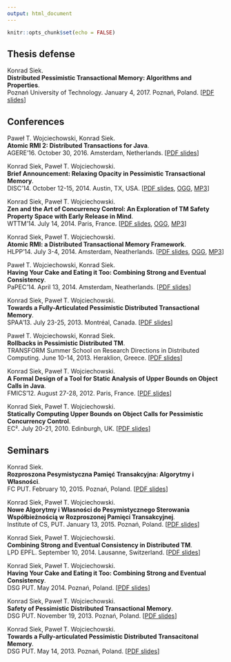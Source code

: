 ```yaml
---
output: html_document
---
```


```r
knitr::opts_chunk$set(echo = FALSE)
```

## Thesis defense

Konrad Siek.  
**Distributed Pessimistic Transactional Memory: Algorithms and Properties**.  
Poznań University of Technology. January 4, 2017. Poznań, Poland. 
[[PDF slides](_talks/dissertation.pdf)]

## Conferences

Paweł T. Wojciechowski, Konrad Siek.  
**Atomic RMI 2: Distributed Transactions for Java**.  
AGERE'16. October 30, 2016. Amsterdam, Netherlands.
[[PDF slides](_talks/agere16.pdf)]

Konrad Siek, Paweł T. Wojciechowski.  
**Brief Announcement: Relaxing Opacity in Pessimistic Transactional Memory**.  
DISC'14. October 12-15, 2014. Austin, TX, USA.
[[PDF slides](_talks/disc14-talk.pdf), 
 [OGG](https://drive.google.com/file/d/0BxWQ0jCVrZPjME9KRVZwMjFtSVk/view?usp=sharing),
 [MP3](https://drive.google.com/file/d/0BxWQ0jCVrZPjZTJSSWZrUkxBSzg/view?usp=sharing)]

Konrad Siek, Paweł T. Wojciechowski.  
**Zen and the Art of Concurrency Control: An Exploration of TM Safety Property Space with Early Release in Mind**.  
WTTM'14. July 14, 2014. Paris, France.
[[PDF slides](_talks/wttm14-talk.pdf), 
 [OGG](https://drive.google.com/file/d/0BxWQ0jCVrZPjazVoSTVkdjBXdjg/edit?usp=sharing), 
 [MP3](https://drive.google.com/file/d/0BxWQ0jCVrZPjTzlJeVMtazRfaXM/edit?usp=sharing)]

Konrad Siek, Paweł T. Wojciechowski.  
**Atomic RMI: a Distributed Transactional Memory Framework**.  
HLPP'14. July 3-4, 2014. Amsterdam, Neatherlands.
[[PDF slides](_talks/hlpp14-talk.pdf), 
 [OGG](https://drive.google.com/file/d/0BxWQ0jCVrZPjZHN2X2U1M0hMUDg/edit?usp=sharing), 
 [MP3](https://drive.google.com/file/d/0BxWQ0jCVrZPjd2JZQ1JTQU9sMkE/edit?usp=sharing)]

Paweł T. Wojciechowski, Konrad Siek.  
**Having Your Cake and Eating it Too: Combining Strong and Eventual Consistency**.  
PaPEC'14. April 13, 2014. Amsterdam, Neatherlands. 
[[PDF slides](_talks/papec14-talk.pdf)]

Konrad Siek, Paweł T. Wojciechowski.  
**Towards a Fully-Articulated Pessimistic Distributed Transactional Memory**.  
SPAA'13. July 23-25, 2013. Montréal, Canada. 
[[PDF slides](_talks/spaa13-talk.pdf)]

Paweł T. Wojciechowski, Konrad Siek.  
**Rollbacks in Pessimistic Distributed TM**.  
TRANSFORM Summer School on Research Directions in Distributed Computing. June 10-14, 2013. Heraklion, Greece.
[[PDF slides](_talks/srdc13-talk.pdf)]

Konrad Siek, Paweł T. Wojciechowski.   
**A Formal Design of a Tool for Static Analysis of Upper Bounds on Object Calls in Java**.   
FMICS'12. August 27-28, 2012. Paris, France. 
[[PDF slides](_talks/fmics12.pdf)]

Konrad Siek, Paweł T. Wojciechowski.   
**Statically Computing Upper Bounds on Object Calls for Pessimistic Concurrency Control**.   
EC². July 20-21, 2010. Edinburgh, UK. 
[[PDF slides](_talks/ec2.pdf)]

## Seminars

Konrad Siek.  
**Rozproszona Pesymistyczna Pamięć Transakcyjna: Algorytmy i Własności**.  
FC PUT. February 10, 2015. Poznań, Poland.
[[PDF slides](_talks/otwarcie.pdf)]

Konrad Siek, Paweł T. Wojciechowski.  
**Nowe Algorytmy i Własności do Pesymistycznego Sterowania Współbieżnością w Rozproszonej Pamięci Transakcyjnej**.  
Institute of CS, PUT. January 13, 2015. Poznań, Poland.
[[PDF slides](_talks/put15.pdf)]

Konrad Siek, Paweł T. Wojciechowski.  
**Combining Strong and Eventual Consistency in Distributed TM**.  
LPD EPFL. September 10, 2014. Lausanne, Switzerland.
[[PDF slides](_talks/epfl14.pdf)]

Konrad Siek, Paweł T. Wojciechowski.  
**Having Your Cake and Eating it Too: Combining Strong and Eventual Consistency**.  
DSG PUT. May 2014. Poznań, Poland.
[[PDF slides](_talks/put14a.pdf)]

Konrad Siek, Paweł T. Wojciechowski.  
**Safety of Pessimistic Distributed Transactional Memory**.  
DSG PUT. November 19, 2013. Poznań, Poland.
[[PDF slides](_talks/put13b.pdf)]

Konrad Siek, Paweł T. Wojciechowski.  
**Towards a Fully-articulated Pessimistic Distributed Transacitonal Memory**.  
DSG PUT. May 14, 2013. Poznań, Poland.
[[PDF slides](_talks/put13a.pdf)]

<!--## For students

Konrad Siek.  
**Bezbolesne programowanie współbieżne.**  
KN SKiSR. May 9 2012. 
[[PDF slides](_talks/painless-concurency.pdf)]-->

